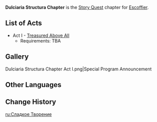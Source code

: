 {{Stub}}
{{Upcoming}}
{{Chapter Infobox
|image           = Dulciaria Structura Chapter.png
|character       = Escoffier
|type            = Story
|short           = Dulciaria Structura
}}
'''Dulciaria Structura Chapter''' is the [[Story Quest]] chapter for [[Escoffier]].

==List of Acts==
* Act I - [[Treasured Above All]]
** Requirements: TBA<!--{{Quest|40;|display=bullet|requirements=1}}-->
<!--
==Summary==
===Act I - Treasured Above All===
{{Main|Treasured Above All}}
{{Description|}}
{{Transclude|Treasured Above All|Summary}}

==Characters==
{{Character Appearances|type=Chapter}}

==Total Rewards==
{{Quest Rewards List}}
-->
==Gallery==
<gallery>
Dulciaria Structura Chapter Act I.png|Special Program Announcement
<!--Dulciaria Structura Chapter Event.png|[[Dulciaria Structura Chapter (Event)]]-->
<!--Dulciaria Structura Chapter Event Menu.png|Event Menu-->
</gallery>

==Other Languages==
{{Other Languages
|en       = Dulciaria Structura Chapter
|zhs      = 
|zhs_rm   = 
|zht      = 
|zht_rm   = 
|ja       = 
|ja_rm    = 
|ko       = 
|es       = 
|fr       = 
|ru       = 
|th       = 
|th_rm    = 
|vi       = 
|de       = 
|id       = 
|pt       = 
|tr       = 
|it       = 
}}

==Change History==
{{Change History|5.6}}

[[ru:Сладкое Творение]]